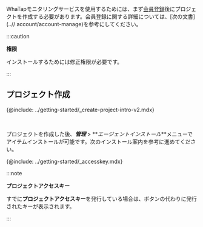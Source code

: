 WhaTapモニタリングサービスを使用するためには、まず[会員登録](https://www.whatap.io/ko/signup/)後にプロジェクトを作成する必要があります。会員登録に関する詳細については、[次の文書]\(..// account/account-manage)を参考にしてください。

:::caution 

**権限**

インストールするためには修正権限が必要です。

:::

## プロジェクト作成

{@include: ../getting-started/_create-project-intro-v2.mdx} 

<br/>

プロジェクトを作成した後、**_管理_** > **_エージェントインストール_**メニューでアイテムインストールが可能です。次のインストール案内を参考に進めてください。

<!-- 프로젝트 진입-생성 1월 11일 서비스 배포 전 업데이트 예정 10일 수정-->

{@include: ../getting-started/_accesskey.mdx}

:::note

**プロジェクトアクセスキー**

すでに**プロジェクトアクセスキー**を発行している場合は、ボタンの代わりに発行されたキーが表示されます。

:::
